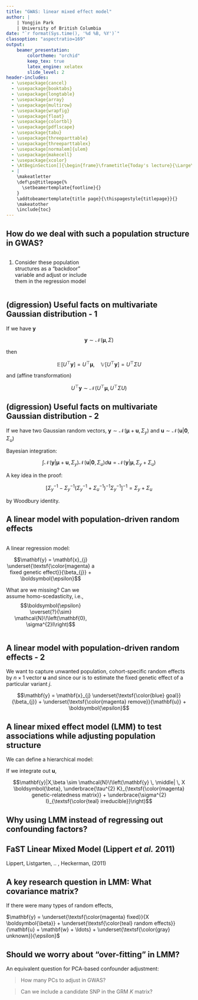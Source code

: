 ```yaml
---
title: "GWAS: linear mixed effect model"
author: |
    | Yongjin Park
    | University of British Columbia
date: "`r format(Sys.time(), '%d %B, %Y')`"
classoption: "aspectratio=169"
output:
    beamer_presentation:
        colortheme: "orchid"
        keep_tex: true
        latex_engine: xelatex
        slide_level: 2
header-includes:
  - \usepackage{cancel}
  - \usepackage{booktabs}
  - \usepackage{longtable}
  - \usepackage{array}
  - \usepackage{multirow}
  - \usepackage{wrapfig}
  - \usepackage{float}
  - \usepackage{colortbl}
  - \usepackage{pdflscape}
  - \usepackage{tabu}
  - \usepackage{threeparttable}
  - \usepackage{threeparttablex}
  - \usepackage[normalem]{ulem}
  - \usepackage{makecell}
  - \usepackage{xcolor}
  - \AtBeginSection[]{\begin{frame}\frametitle{Today's lecture}{\Large\tableofcontents[currentsection]}\end{frame}}
  - |
    \makeatletter
    \def\ps@titlepage{%
      \setbeamertemplate{footline}{}
    }
    \addtobeamertemplate{title page}{\thispagestyle{titlepage}}{}
    \makeatother
    \include{toc}
---
```


## How do we deal with such a population structure in GWAS?

\large

:::::: {.columns}
::: {.column width=.45}

1. Consider these population structures as a "backdoor" variable and adjust or include them in the regression model

$${}$$

\begin{itemize}
\item<2-> We need to first estimate the population structures... Are there any uncertainty? Can we propagate the measurement errors?
\item<3-> Which variants are okay to include in the latent topic model?
\end{itemize}

:::
::: {.column width=.45}

\onslide<4->{
2. Treat such population structure-related effects as a "random" effect
}

$${}$$

\begin{itemize}
\item<5-> We can include some proxy random variables for population structures in a linear GWAS model
\item<6-> We might still need to consider uncertainty of the random effects
\end{itemize}

:::
::::::

## (digression) Useful facts on multivariate Gaussian distribution - 1

\large

If we have $\mathbf{y}$

$$\mathbf{y} \sim \mathcal{N}\!\left(\boldsymbol{\mu}, \Sigma\right)$$

then

$$\mathbb{E}\!\left[U^{\top}\mathbf{y}\right] = U^{\top} \boldsymbol{\mu},\quad
\mathbb{V}\!\left[U^{\top}\mathbf{y}\right] = U^{\top} \Sigma U$$

and (affine transformation)

$$U^{\top}\mathbf{y} \sim \mathcal{N}\!\left(U^{\top} \boldsymbol{\mu}, U^{\top} \Sigma U\right)$$

## (digression) Useful facts on multivariate Gaussian distribution - 2

\large

If we have two Gaussian random vectors, 
$\mathbf{y}\sim\mathcal{N}\!\left(\boldsymbol{\mu} + \mathbf{u}, \Sigma_{y}\right)$ and $\mathbf{u}\sim\mathcal{N}\!\left(\mathbf{u}|\mathbf{0}, \Sigma_{u}\right)$

\Large

Bayesian integration:

$$\int \mathcal{N}\!\left(\mathbf{y}|\boldsymbol{\mu} + \mathbf{u}, \Sigma_{y}\right) \mathcal{N}\!\left(\mathbf{u}|\mathbf{0}, \Sigma_{u}\right) d\mathbf{u} = \mathcal{N}\!\left(\mathbf{y}|\boldsymbol{\mu}, \Sigma_{y} + \Sigma_{u}\right)$$

\normalsize

A key idea in the proof:

$$\left[ \Sigma_{y}^{-1} - \Sigma_{y}^{-1}\left(\Sigma_{y}^{-1} + \Sigma_{u}^{-1} \right)^{-1}\Sigma_{y}^{-1} \right]^{-1} = \Sigma_{y} + \Sigma_{u}$$

by Woodbury identity.


## A linear model with population-driven random effects

\large

:::::: {.columns}
::: {.column width=.48}

A linear regression model:

\Large

$$\mathbf{y} = \mathbf{x}_{j} \underset{\textsf{\color{magenta} a fixed genetic effect}}{\beta_{j}} + \boldsymbol{\epsilon}$$

\large

What are we missing? Can we assume homo-scedasticity, i.e., 
$$\boldsymbol{\epsilon} \overset{?}{\sim} \mathcal{N}\!\left(\mathbf{0}, \sigma^{2}I\right)$$

:::
::: {.column width=.48}

\onslide<2->{

\large

A linear model with a random effect:

\Large

$$\mathbf{y} = \mathbf{x}_{j} \underset{\textsf{\color{gray} fixed}}{\beta_{j}} + \underset{\textsf{\color{magenta} random effect}}{\mathbf{u}} + \boldsymbol{\epsilon}$$

\large

{\emph Note}: There is no specific parameterization for this $n\times{1}$ random vector $\mathbf{u}$. Now, we assume:

$$\boldsymbol{\epsilon} \sim \mathcal{N}\!\left(\mathbf{0}, \sigma^{2}I\right)$$

}

:::
::::::

## A linear model with population-driven random effects - 2

\large

We want to capture unwanted population, cohort-specific random effects by $n \times 1$ vector $\mathbf{u}$ and \textbf{\color{magenta} remove} since our \textbf{\color{blue} goal} is to estimate the fixed genetic effect of a particular variant $j$.

\Large

$$\mathbf{y} = \mathbf{x}_{j} \underset{\textsf{\color{blue} goal}}{\beta_{j}} + \underset{\textsf{\color{magenta} remove}}{\mathbf{u}} + \boldsymbol{\epsilon}$$

\large

\begin{enumerate}
\item<2-> Note that $\mathbf{u}$ shouldn't be tied to a particular variant (by definition)
\item<3-> Also, the covariation of $\mathbf{u}$ is primarily driven by relatedness among individuals, not the variants. 
\end{enumerate}

\onslide<3->{
\Large
$$\mathbf{u} \sim \mathcal{N}\!\left(\mathbf{0}, \tau^{2} K\right),\quad
K \approx \frac{1}{n} XX^{\top}$$
}

## A linear mixed effect model (LMM) to test associations while adjusting population structure

\large
We can define a hierarchical model:

\Large

\begin{eqnarray}
\mathbf{y}|X,\beta,\mathbf{u},\sigma &\sim& \mathcal{N}\!\left(X\boldsymbol{\beta} + \mathbf{u}, \sigma^{2} I\right) \\
\mathbf{u}|\tau,K &\sim& \mathcal{N}\!\left(\mathbf{0}, \tau^{2} K\right)
\end{eqnarray}

\large

If we integrate out $\mathbf{u}$,

\Large

$$\mathbf{y}|X,\beta \sim \mathcal{N}\!\left(\mathbf{y} \, \middle| \, X \boldsymbol{\beta}, \underbrace{\tau^{2} K}_{\textsf{\color{magenta} genetic-relatedness matrix}} + \underbrace{\sigma^{2} I}_{\textsf{\color{teal} irreducible}}\right)$$


## Why using LMM instead of regressing out confounding factors?

\large

\begin{itemize}[<+->]
\item It is hard to distinguish between causative vs. confounding effects
\item Cumbersome computation required for matrix factorization or other latent variable modelling on a large genotype matrix
\item We many not have a large matrix to learn about non-genetic confounders...
\item One LMM estimation can substitute multiple matrix factorization steps
\item We may have a good idea about relationships induced by random effects!
\end{itemize}


## FaST Linear Mixed Model (Lippert *et al.* 2011)

\only<1-2>{

We can resolve maximum likelihood estimate of the parameters, $\boldsymbol{\beta}, \tau, \sigma$, 

$$\max \, \log \mathcal{N}\!\left(\mathbf{y} \, \middle| \, X \boldsymbol{\beta}, \sigma_{2} \left(\delta K + I \right)\right)$$

where $\tau^{2} = \delta \sigma^{2}$.
}

\only<2>{
We need to deal with this unfriendly form of likelihood:
$$-\frac{1}{2} \left(
n\log(2\pi\sigma^{2}) +
\log \left|I + \delta K \right| + 
\frac{1}{\sigma^{2}}\left[\mathbf{y} - X\boldsymbol{\beta}\right]^{\top} (I + \delta K)^{-1} \left[\mathbf{y} - X\boldsymbol{\beta}\right]
\right)$$
}

\only<3->{
Instead, we can transform the underlying distribution using spectral decomposition of the genetic-relatedness matrix (GRM), 

\large

$K = U S U^{\top}$ where $U^{\top}U=I$, and $S$ is a diagonal matrix.
}
\begin{eqnarray*}
\only<3-4>{
\underset{\textsf{\color{teal} projected output}}{U^{\top}\mathbf{y}} &\sim& \mathcal{N}\!\left(\underset{\textsf{\color{magenta} projected genotype}}{U^{\top}X}\boldsymbol{\beta}, \sigma^{2} U^{\top}(I + \delta K)U\right) \\
}
\only<4>{
\textsf{\color{gray} (by the affine transformation)}
&\sim& \mathcal{N}\!\left(\underset{\textsf{\color{pink} projected genotype}}{U^{\top}X} \boldsymbol{\beta},\, \underset{\textsf{\color{blue} diagonal matrix}}{\sigma^{2} (I + \delta S)}\right)
}
\end{eqnarray*}

\vfill
\only<4>{
\normalsize
\begin{itemize}
\item We can find $\beta$ by weighted least square
\item We can find $\sigma^{2}$ and $\delta$ by fixing $\beta$
\end{itemize}
}

\tiny

Lippert, Listgarten, .. , Heckerman, \emph{Nature Methods} (2011)

## A key research question in LMM: What covariance matrix?

\large
If there were many types of random effects,

$\mathbf{y} = \underset{\textsf{\color{magenta} fixed}}{X \boldsymbol{\beta}} + \underset{\textsf{\color{teal} random effects}}{\mathbf{u} + \mathbf{w} + \ldots} + \underset{\textsf{\color{gray} unknown}}{\epsilon}$

\onslide<2->{
We would need to many covariance matrices:

$$\mathbf{y}|\cdot \sim \mathcal{N}\!\left(X\boldsymbol{\beta},\,\sigma^{2}(I + \underbrace{\delta_{u} K_{u}  + \delta_{w} K_{w} + \ldots}_{\textsf{\color{teal} random effects}})\right)$$
}

\onslide<3>{
If we only care about variance decomposition $\beta_{j} \sim \mathcal{N}\!\left(0,\tau\right)$:

$$\mathbf{y} \sim \mathcal{N}\!\left(\mathbf{0},\, \sigma^{2}\left(\underset{\textsf{\color{magenta} observed genetic}}{\frac{\sigma^{2}_{\textsf{genetic}}}{n} XX^{\top}} + I + \underbrace{\delta_{u} K_{u}  + \delta_{w} K_{w} + \ldots}_{\textsf{\color{teal} random effects}}\right)\right)$$
}

## Should we worry about "over-fitting" in LMM?

\large 

An equivalent question for PCA-based confounder adjustment: 

\vfill

> How many PCs to adjust in GWAS?

> Can we include a candidate SNP in the GRM $K$ matrix?

\vfill

\only<2>{
For each chromosome $c \in \{1,\ldots, 22, \textsf{X}, \textsf{Y}\}$, build a leave-one-chromosome-out (LOCO) kinship matrix, say $K_{-c}$:

$$\mathcal{N}\!\left(\mathbf{y} | \mathbf{x}_{j} \beta_{j}, \sigma^{2} (\delta K_{-c} + I)\right)$$

\vfill
\tiny
Yang, {\it et al.}, \emph{Nature Genetics} (2014)

Tucker, Price, Berger, \emph{Genetics} (2014)
}

